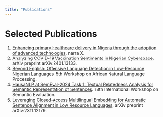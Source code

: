 ```yaml
---
title: "Publications"
---
```


# Selected Publications

1. [Enhancing primary healthcare delivery in Nigeria through the adoption of advanced technologies](https://narrax.org/main/article/view/180). narra X. 
2. [Analyzing COVID-19 Vaccination Sentiments in Nigerian Cyberspace](https://arxiv.org/abs/2401.13133). arXiv preprint arXiv:2401.13133.
3. [Beyond English: Offensive Language Detection in Low-Resource Nigerian Languages](https://openreview.net/forum?id=8H6fHHZI36). 5th Workshop on African Natural Language Processing.
4. [HausaNLP at SemEval-2024 Task 1: Textual Relatedness Analysis for Semantic Representation of Sentences](https://aclanthology.org/2024.semeval-1.29). 18th International Workshop on Semantic Evaluation.
5. [Leveraging Closed-Access Multilingual Embedding for Automatic Sentence Alignment in Low Resource Languages](https://arxiv.org/abs/2311.12179). arXiv preprint arXiv:2311.12179.
